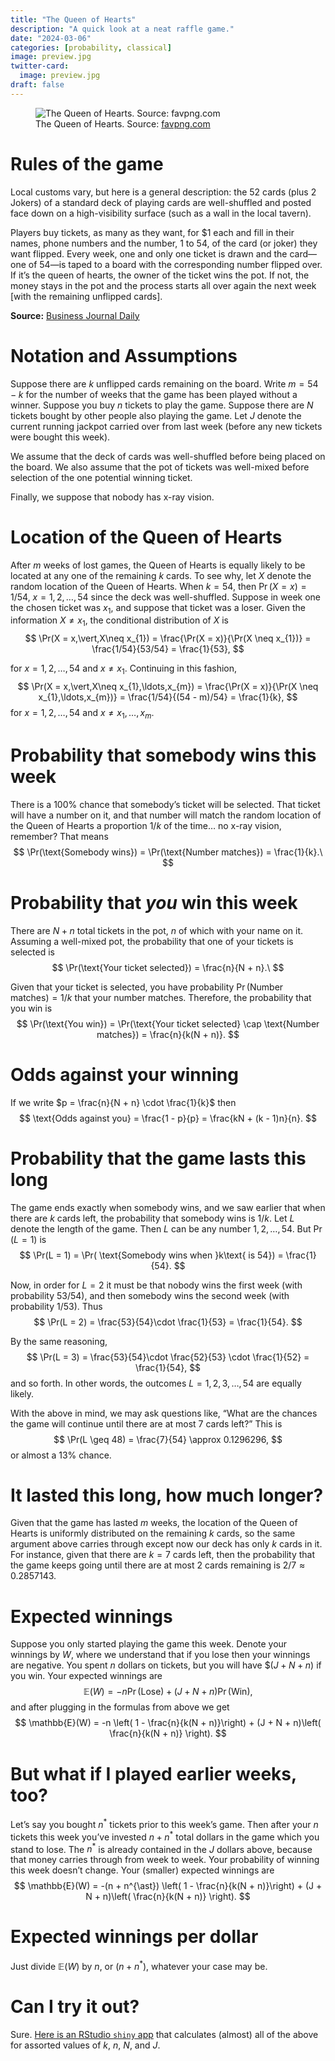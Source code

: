 ```yaml
---
title: "The Queen of Hearts"
description: "A quick look at a neat raffle game."
date: "2024-03-06"
categories: [probability, classical]
image: preview.jpg
twitter-card: 
  image: preview.jpg
draft: false
---
```


![The Queen of Hearts. Source: [favpng.com](https://img.favpng.com/4/10/10/queen-of-hearts-playing-card-stock-photography-png-favpng-iXdcRx6K22ngYDUxhZ7DaSYfu.jpg)](preview.jpg "The Queen of Hearts"){.preview-image}

# Rules of the game

Local customs vary, but here is a general description: the 52 cards (plus 2 Jokers) of a standard deck of playing cards are well-shuffled and posted face down on a high-visibility surface (such as a wall in the local tavern).

Players buy tickets, as many as they want, for \$1 each and fill in their names, phone numbers and the number, 1 to 54, of the card (or joker) they want flipped. Every week, one and only one ticket is drawn and the card---one of 54---is taped to a board with the corresponding number flipped over. If it’s the queen of hearts, the owner of the ticket wins the pot. If not, the money stays in the pot and the process starts all over again the next week [with the remaining unflipped cards].

**Source:** [Business Journal Daily](http://businessjournaldaily.com/barry-dyngles-finds-queen-of-hearts-quite-a-draw/)

# Notation and Assumptions

Suppose there are $k$ unflipped cards remaining on the board. Write $m = 54 - k$ for the number of weeks that the game has been played without a winner. Suppose you buy $n$ tickets to play the game. Suppose there are $N$ tickets bought by other people also playing the game. Let $J$ denote the current running jackpot carried over from last week (before any new tickets were bought this week).

We assume that the deck of cards was well-shuffled before being placed on the board. We also assume that the pot of tickets was well-mixed before selection of the one potential winning ticket.

Finally, we suppose that nobody has x-ray vision.

# Location of the Queen of Hearts

After $m$ weeks of lost games, the Queen of Hearts is equally likely to be located at any one of the remaining $k$ cards. To see why, let $X$ denote the random location of the Queen of Hearts. When $k = 54$, then $\Pr(X=x) = 1/54$, $x = 1,2,\ldots,54$ since the deck was well-shuffled. Suppose in week one the chosen ticket was $x_{1}$, and suppose that ticket was a loser. Given the information $X \neq x_{1}$, the conditional distribution of $X$ is 
$$ 
\Pr(X = x,\vert,X\neq x_{1}) = \frac{\Pr(X = x)}{\Pr(X \neq x_{1})} = \frac{1/54}{53/54} = \frac{1}{53},
$$

for $x = 1,2,\ldots,54$ and $x \neq x_{1}$.
Continuing in this fashion, 
$$ 
\Pr(X = x,\vert,X\neq x_{1},\ldots,x_{m}) = \frac{\Pr(X = x)}{\Pr(X \neq x_{1},\ldots,x_{m})} = \frac{1/54}{(54 - m)/54} = \frac{1}{k},
$$
for $x = 1,2,\ldots,54$ and $x \neq x_{1},\ldots,x_{m}$.

# Probability that somebody wins this week

There is a 100% chance that somebody's ticket will be selected. That ticket will have a number on it, and that number will match the random location of the Queen of Hearts a proportion $1/k$ of the time$\ldots$ no x-ray vision, remember? That means 
$$
\Pr(\text{Somebody wins}) = \Pr(\text{Number matches}) = \frac{1}{k}.\
$$

# Probability that *you* win this week

There are $N + n$ total tickets in the pot, $n$ of which with your name on it. Assuming a well-mixed pot, the probability that one of your tickets is selected is 
$$ 
\Pr(\text{Your ticket selected}) = \frac{n}{N + n}.\
$$

Given that your ticket is selected, you have probability $\Pr(\text{Number matches}) = 1/k$ that your number matches. Therefore, the probability that you win is 
$$ 
\Pr(\text{You win}) = \Pr(\text{Your ticket selected} \cap \text{Number matches}) = \frac{n}{k(N + n)}.
$$

# Odds against your winning

If we write $p = \frac{n}{N + n} \cdot \frac{1}{k}$ then 
$$
\text{Odds against you} = \frac{1 - p}{p} = \frac{kN + (k - 1)n}{n}.
$$

# Probability that the game lasts this long

The game ends exactly when somebody wins, and we saw earlier that when there are $k$ cards left, the probability that somebody wins is $1/k$. Let $L$ denote the length of the game. Then $L$ can be any number $1,2,\ldots,54$. But $\Pr(L = 1)$ is 
$$ 
\Pr(L = 1) = \Pr( \text{Somebody wins when }k\text{ is 54}) = \frac{1}{54}.
$$

Now, in order for $L = 2$ it must be that nobody wins the first week (with probability $53/54$), and then somebody wins the second week (with probability $1/53$). Thus 
$$
\Pr(L = 2) = \frac{53}{54}\cdot \frac{1}{53} = \frac{1}{54}. 
$$

By the same reasoning, 
$$
\Pr(L = 3) = \frac{53}{54}\cdot \frac{52}{53} \cdot \frac{1}{52} = \frac{1}{54}, 
$$
and so forth. In other words, the outcomes $L = 1,2,3,\ldots,54$ are equally likely.

With the above in mind, we may ask questions like, "What are the chances the game will continue until there are at most 7 cards left?" This is 
$$
\Pr(L \geq 48) = \frac{7}{54} \approx 0.1296296,
$$ 
or almost a 13% chance.

# It lasted this long, how much longer?

Given that the game has lasted $m$ weeks, the location of the Queen of Hearts is uniformly distributed on the remaining $k$ cards, so the same argument above carries through except now our deck has only $k$ cards in it. For instance, given that there are $k = 7$ cards left, then the probability that the game keeps going until there are at most 2 cards remaining is 
$2/7 \approx 0.2857143$.

# Expected winnings

Suppose you only started playing the game this week. Denote your winnings by $W$, where we understand that if you lose then your winnings are negative. You spent $n$ dollars on tickets, but you will have $\$(J + N + n)$ if you win. Your expected winnings are 
$$ 
\mathbb{E}(W) = -n \Pr(\text{Lose}) + (J + N + n)\Pr(\text{Win}), 
$$ 
and after plugging in the formulas from above we get 
$$
\mathbb{E}(W) = -n \left( 1 - \frac{n}{k(N + n)}\right) + (J + N + n)\left( \frac{n}{k(N + n)} \right).
$$

# But what if I played earlier weeks, too?

Let's say you bought $n^{\ast}$ tickets prior to this week's game. Then after your $n$ tickets this week you've invested $n + n^{\ast}$ total dollars in the game which you stand to lose. The $n^{\ast}$ is already contained in the $J$ dollars above, because that money carries through from week to week. Your probability of winning this week doesn't change. Your (smaller) expected winnings are 
$$
\mathbb{E}(W) = -(n + n^{\ast}) \left( 1 - \frac{n}{k(N + n)}\right) + (J + N + n)\left( \frac{n}{k(N + n)} \right).
$$

# Expected winnings per dollar

Just divide $\mathbb{E}(W)$ by $n$, or $(n + n^{\ast})$, whatever your case may be.

# Can I try it out?

Sure. [Here is an RStudio `shiny` app](https://github.com/gjkerns/queenOfHearts) that calculates (almost) all of the above for assorted values of $k$, $n$, $N$, and $J$.
